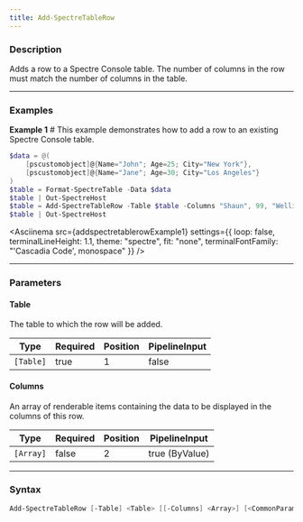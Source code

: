```yaml
---
title: Add-SpectreTableRow
---
```









### Description

Adds a row to a Spectre Console table. The number of columns in the row must match the number of columns in the table.



---


### Examples


**Example 1**  # This example demonstrates how to add a row to an existing Spectre Console table.



```powershell
$data = @(
    [pscustomobject]@{Name="John"; Age=25; City="New York"},
    [pscustomobject]@{Name="Jane"; Age=30; City="Los Angeles"}
)
$table = Format-SpectreTable -Data $data
$table | Out-SpectreHost
$table = Add-SpectreTableRow -Table $table -Columns "Shaun", 99, "Wellington"
$table | Out-SpectreHost
```
<Asciinema
    src={addspectretablerowExample1}
    settings={{
        loop: false,
        terminalLineHeight: 1.1,
        theme: "spectre",
        fit: "none",
        terminalFontFamily: "'Cascadia Code', monospace"
    }}
/>


---


### Parameters
#### **Table**

The table to which the row will be added.






|Type     |Required|Position|PipelineInput|
|---------|--------|--------|-------------|
|`[Table]`|true    |1       |false        |



#### **Columns**

An array of renderable items containing the data to be displayed in the columns of this row.






|Type     |Required|Position|PipelineInput |
|---------|--------|--------|--------------|
|`[Array]`|false   |2       |true (ByValue)|





---


### Syntax
```powershell
Add-SpectreTableRow [-Table] <Table> [[-Columns] <Array>] [<CommonParameters>]
```
